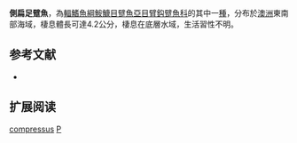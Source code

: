 {{Speciesbox
| name = 側扁足躄魚
| status = NE
| status_system = IUCN3.1
| genus = Pezichthys
| species = compressus
| authority = Last & Gledhill, 2009
| synonyms = 
}}
'''側扁足躄魚'''，為[[輻鰭魚綱|輻鰭魚綱]][[鮟鱇目|鮟鱇目]][[躄魚亞目|躄魚亞目]][[臂鈎躄魚科|臂鈎躄魚科]]的其中一[[種|種]]，分布於[[澳洲|澳洲]]東南部海域，棲息體長可達4.2公分，棲息在底層水域，生活習性不明。
==参考文献==
{{refbegin}}
*{{FishBase_species|genus=Pezichthys|species=compressus|year=2014|month=2}}
{{refend}}
== 扩展阅读 ==
{{refbegin}}
{{wikispecies-inline|Pezichthys compressus|側扁足躄魚}}
{{refend}}
{{Taxonbar|from=Q5890610}}

[[Category:足躄魚屬|compressus]]
[[Category:2009年描述的魚類|P]]


{{魚類小作品}}